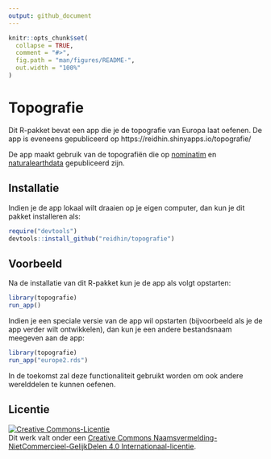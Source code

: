 ```yaml
---
output: github_document
---
```


<!-- README.md is generated from README.Rmd. Please edit that file -->

```r
knitr::opts_chunk$set(
  collapse = TRUE,
  comment = "#>",
  fig.path = "man/figures/README-",
  out.width = "100%"
)
```

# Topografie

<!-- badges: start -->
<!-- badges: end -->

Dit R-pakket bevat een app die je de topografie van Europa laat oefenen. De app is eveneens gepubliceerd op https://reidhin.shinyapps.io/topografie/

De app maakt gebruik van de topografiën die op [nominatim](https://nominatim.org/) en [naturalearthdata](https://www.naturalearthdata.com/) gepubliceerd zijn.

## Installatie

Indien je de app lokaal wilt draaien op je eigen computer, dan kun je dit pakket installeren als:

``` r
require("devtools")
devtools::install_github("reidhin/topografie")
```

## Voorbeeld

Na de installatie van dit R-pakket kun je de app als volgt opstarten:

```r
library(topografie)
run_app()
```

Indien je een speciale versie van de app wil opstarten (bijvoorbeeld als je de app verder wilt ontwikkelen), dan
kun je een andere bestandsnaam meegeven aan de app:

```r
library(topografie)
run_app("europe2.rds")
```

In de toekomst zal deze functionaliteit gebruikt worden om ook andere werelddelen te kunnen oefenen.


## Licentie

<a rel="license" href="https://creativecommons.org/licenses/by-nc-sa/4.0/deed.nl"><img alt="Creative Commons-Licentie" style="border-width:0" src="https://i.creativecommons.org/l/by-nc-sa/4.0/88x31.png" /></a><br />Dit werk valt onder een <a rel="license" href="https://creativecommons.org/licenses/by-nc-sa/4.0/deed.nl">Creative Commons Naamsvermelding-NietCommercieel-GelijkDelen 4.0 Internationaal-licentie</a>.
